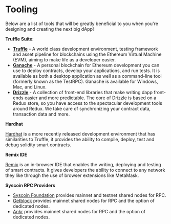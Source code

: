 # Tooling

Below are a list of tools that will be greatly beneficial to you when you're designing and creating the next big dApp!



**Truffle Suite**:

- **[Truffle](https://www.trufflesuite.com/truffle)** - A world class development environment, testing framework and asset pipeline for blockchains using the Ethereum Virtual Machine (EVM), aiming to make life as a developer easier.
- **[Ganache](https://www.trufflesuite.com/ganache)** - A personal blockchain for Ethereum development you can use to deploy contracts, develop your applications, and run tests. It is available as both a desktop application as well as a command-line tool (formerly known as the TestRPC). Ganache is available for Windows, Mac, and Linux.
- **[Drizzle](https://www.trufflesuite.com/drizzle)** - A collection of front-end libraries that make writing dapp front-ends easier and more predictable. The core of Drizzle is based on a Redux store, so you have access to the spectacular development tools around Redux. We take care of synchronizing your contract data, transaction data and more.



**Hardhat**

[Hardhat](https://hardhat.org/) is a more recently released development environment that has similarities to Truffle, it provides the ability to compile, deploy, test and debug solidity smart contracts.



**Remix IDE**

[Remix](https://remix.ethereum.org/) is an in-browser IDE that enables the writing, deploying and testing of smart contracts. It gives developers the ability to connect to any network they like through the use of browser extensions like MetaMask.


**Syscoin RPC Providers**

- [Syscoin Foundation](/docs/guides/nevm/metamask#manual-setup-to-connect-to-syscoin-network) provides mainnet and testnet shared nodes for RPC.
- [Getblock](https://getblock.io/nodes/sys/) provides mainnet shared nodes for RPC and the option of dedicated nodes.
- [Ankr](https://ankr.com/rpc/syscoin) provides mainnet shared nodes for RPC and the option of dedicated nodes.

## 